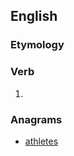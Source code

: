 ==English==

===Etymology===
{{suﬃx|steal|eth}}

===Verb===
{{en-verb form}}

# {{archaic third-person singular of|steal}}

===Anagrams===
* [[athletes#English|athletes]]